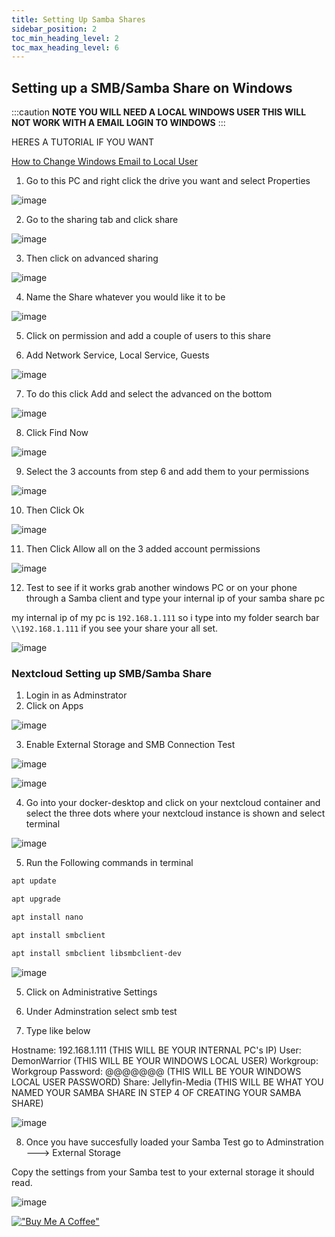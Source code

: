---
title: Setting Up Samba Shares
sidebar_position: 2
toc_min_heading_level: 2
toc_max_heading_level: 6
---


<Tabs>
  <TabItem value="Setting up a SMB/Samba Share on Windows" label="Setting up a SMB/Samba Share on Windows" default>

## Setting up a SMB/Samba Share on Windows

:::caution
**NOTE YOU WILL NEED A LOCAL WINDOWS USER THIS WILL NOT WORK WITH A EMAIL LOGIN TO WINDOWS**
:::

HERES A TUTORIAL IF YOU WANT

[How to Change Windows Email to Local User](https://support.microsoft.com/en-us/windows/switch-from-a-local-account-to-a-microsoft-account-395203bf-9f1b-eb24-b042-5b8dae6c1d20)

1. Go to this PC and right click the drive you want and select Properties

![image](https://user-images.githubusercontent.com/35183970/217380639-e59578b8-de8b-44fc-a408-13f6ce6a45fe.png)

2. Go to the sharing tab and click share

![image](https://user-images.githubusercontent.com/35183970/217380867-ff952fa2-afb9-43ac-bfe5-471719cac3c1.png)

3. Then click on advanced sharing 

![image](https://user-images.githubusercontent.com/35183970/217381079-b0b4a53b-e774-4fd4-8b46-f0ca2385d975.png)

4. Name the Share whatever you would like it to be

![image](https://user-images.githubusercontent.com/35183970/217381130-9f6c70ec-478c-477d-bf5e-325da3834bf2.png)

5. Click on permission and add a couple of users to this share

6. Add Network Service, Local Service, Guests 

![image](https://user-images.githubusercontent.com/35183970/217381307-96ad0a9f-7779-4c77-bd66-65bd4ed1106d.png)

7. To do this click Add and select the advanced on the bottom

![image](https://user-images.githubusercontent.com/35183970/217381503-54187fd4-d5df-46cc-9a6c-752b7d129960.png)

8. Click Find Now

![image](https://user-images.githubusercontent.com/35183970/217381574-9f0a8fd3-ff84-44c9-81f5-87219c7749b5.png)

9. Select the 3 accounts from step 6 and add them to your permissions

![image](https://user-images.githubusercontent.com/35183970/217381726-149ba3b6-3aa3-4ecd-8500-272d7e3786d2.png)

10. Then Click Ok

![image](https://user-images.githubusercontent.com/35183970/217381826-637e9162-1fa7-488d-a618-2d31bbaab9c2.png)

11. Then Click Allow all on the 3 added account permissions

![image](https://user-images.githubusercontent.com/35183970/217381913-e8759158-54d1-47aa-9dca-14e458dbb561.png)

12. Test to see if it works grab another windows PC or on your phone through a Samba client and type your internal ip of your samba share pc

my internal ip of my pc is `192.168.1.111`
so i type into my folder search bar `\\192.168.1.111` if you see your share your all set.

![image](https://user-images.githubusercontent.com/35183970/217382207-02a5e92f-4d34-4979-8a52-64c3c9501168.png)

  </TabItem>
  <TabItem value="Nextcloud Setting up SMB/Samba Share" label="Nextcloud Setting up SMB/Samba Share" default>

### Nextcloud Setting up SMB/Samba Share
1. Login in as Adminstrator
2. Click on Apps

![image](https://user-images.githubusercontent.com/35183970/217377973-569dd46c-a184-46c6-905a-5ada046d487c.png)

3. Enable External Storage and SMB Connection Test

![image](https://user-images.githubusercontent.com/35183970/217378197-d674308d-43ad-45c7-a059-b5edcbf4de3b.png)

![image](https://user-images.githubusercontent.com/35183970/217378244-35175574-2c91-498a-859b-44704f686272.png)

4. Go into your docker-desktop and click on your nextcloud container and select the three dots where your nextcloud instance is shown and select terminal

![image](https://user-images.githubusercontent.com/35183970/217378487-1a77d05e-1d6e-49f4-b1ae-2ca4f60ba206.png)

5. Run the Following commands in terminal

```css
apt update
```

```css
apt upgrade
```

```css
apt install nano
```

```css
apt install smbclient
```

```css
apt install smbclient libsmbclient-dev
```

![image](https://user-images.githubusercontent.com/35183970/217380082-d2057369-d7dc-4eba-9f95-b729196bbfb5.png)

5. Click on Administrative Settings

6. Under Adminstration select smb test

7. Type like below

Hostname: 192.168.1.111 (THIS WILL BE YOUR INTERNAL PC's IP)
User: DemonWarrior (THIS WILL BE YOUR WINDOWS LOCAL USER)
Workgroup: Workgroup
Password: @@@@@@@ (THIS WILL BE YOUR WINDOWS LOCAL USER PASSWORD)
Share: Jellyfin-Media (THIS WILL BE WHAT YOU NAMED YOUR SAMBA SHARE IN STEP 4 OF CREATING YOUR SAMBA SHARE)

![image](https://user-images.githubusercontent.com/35183970/217377872-2c342a7f-6e43-4c5c-9cd2-680eeb39fe92.png)

8. Once you have succesfully loaded your Samba Test go to Adminstration ---> External Storage

Copy the settings from your Samba test to your external storage it should read.

![image](https://user-images.githubusercontent.com/35183970/217383771-6214b1c7-2864-42e2-a177-1dace4afc9b5.png)

  </TabItem>
</Tabs>

[!["Buy Me A Coffee"](https://www.buymeacoffee.com/assets/img/custom_images/orange_img.png)](https://www.buymeacoffee.com/demonwarriortech)